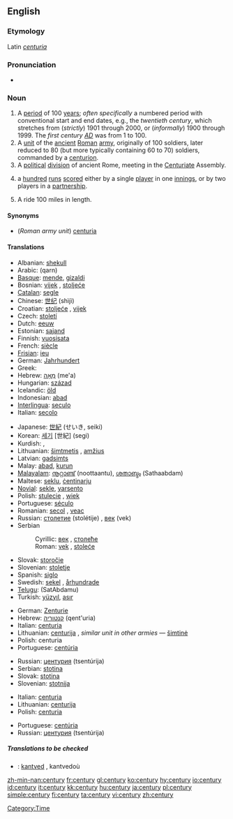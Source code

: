 ==English==
{{rank|floor|example|class|984|century|sorry|share|working}}

===Etymology===
Latin ''[[centuria]]''

===Pronunciation===
*{{audio|en-us-century.ogg|Audio (US)}}

===Noun===
{{en-noun|centur|ies}}

# A [[period]] of 100 [[year]]s; ''often specifically'' a numbered period with conventional start and end dates, e.g., the ''twentieth century'', which stretches from (''strictly'') 1901 through 2000, or (''informally'') 1900 through 1999. The ''first century [[AD]]'' was from 1 to 100.
# A [[unit]] of the [[ancient]] [[Roman]] [[army]], originally of 100 soldiers, later reduced to 80 (but more typically containing 60 to 70) soldiers, commanded by a [[centurion]].
# A [[political]] [[division]] of ancient Rome, meeting in the [[Centuriate]] Assembly.
# {{Cricket}} a [[hundred]] [[run]]s [[score]]d either by a single [[player]] in one [[innings]], or by two players in a [[partnership]].
# {{context|US|cycling}} A ride 100 miles in length.

====Synonyms====
*(''Roman army unit'') [[centuria]]

====Translations====
{{trans-top|100 years}}
*Albanian: [[shekull]] {{m}}
*Arabic: {{ARchar|[[قرن]]}} (qarn)
*[[Basque]]: [[mende]], [[gizaldi]]
*Bosnian: [[vijek#Bosnian|vijek]] {{m}}, [[stoljeće]] {{n}}
*[[Catalan]]: [[segle]] {{m}}
*Chinese: [[世纪]] (shìjì)
*Croatian: [[stoljeće]] {{n}}, [[vijek]] {{m}}
*Czech: [[století]] {{n}}
*Dutch: [[eeuw]] {{f}}
*Estonian: [[sajand]]
*Finnish: [[vuosisata]]
*French: [[siècle]] {{m}}
*[[Frisian]]: [[ieu]]
*German: [[Jahrhundert]] {{n}}
*Greek: {{t-|el|αιώνας|m|tr=aiónas}}
*Hebrew: [[מאה|מֵאָה]] (me'a) {{f}}
*Hungarian: [[század]]
*Icelandic: [[öld]] {{f}}
*Indonesian: [[:id:abad|abad]]
*[[Interlingua]]: [[seculo]]
*Italian: [[secolo]] {{m}}
{{trans-mid}}
*Japanese: [[世紀]] (せいき, seiki)
*Korean: [[세기]] [世紀] (segi)
*Kurdish: {{KUchar|[[چه‌رخ]]}}, {{KUchar|[[قه‌رن]]}}
*Lithuanian: [[šimtmetis]] {{m}}, [[amžius]] {{m}}
*Latvian: [[gadsimts]] {{m}}
*Malay: [[abad]], [[kurun]]
*[[Malayalam]]: [[നൂറ്റാണ്ട്]] (noottaantu), [[ശതാബ്ദം]] (Sathaabdam)
*Maltese: [[seklu]], [[ċentinarju]]
*[[Novial]]: [[sekle]], [[yarsento]]
*Polish: [[stulecie]] {{n}}, [[wiek]] {{m}}
*Portuguese: [[século]] {{m}}
*Romanian: [[secol]] {{n}}, [[veac]] {{n}}
*Russian: [[столетие]] (stolétije) {{n}}, [[век]] (vek) {{m}}
*Serbian
*:Cyrillic: [[век#Serbian|век]] {{m}}, [[столеће]] {{n}}
*:Roman: [[vek#Serbian|vek]] {{m}}, [[stoleće]] {{n}}
*Slovak: [[storočie]] {{n}}
*Slovenian: [[stoletje]] {{n}}
*Spanish: [[siglo]] {{m}}
*Swedish: [[sekel]] {{n}}, [[århundrade]] {{n}}
*[[Telugu]]: {{t|te|శతాబ్దము}}(SatAbdamu)
*Turkish: [[yüzyıl]], [[asır]]
{{trans-bottom}}

{{trans-top|Roman army unit}}
*German: [[Zenturie]] {{f}}
*Hebrew: [[קנטוריה]] (qent'uria) {{f}}
*Italian: [[centuria]] {{f}}
*Lithuanian: [[centurija]] {{f}}, ''similar unit in other armies'' — [[šimtinė]] {{f}}
*Polish: centuria {{f}}
*Portuguese: [[centúria]] {{f}}
{{trans-mid}}
*Russian: [[центурия]] (tsentúrija) {{f}}
*Serbian: [[stotina]]
*Slovak: [[stotina#Slovak|stotina]] {{f}}
*Slovenian: [[stotnija]] {{f}}
{{trans-bottom}}

{{trans-top|political division of Rome}}
*Italian: [[centuria]] {{f}}
*Lithuanian: [[centurija]] {{f}}
*Polish: [[centuria]] {{f}}
{{trans-mid}}
*Portuguese: [[centúria]] {{f}}
*Russian: [[центурия]] (tsentúrija) {{f}}
{{trans-bottom}}

{{trans-top|cricket}}
{{trans-mid}}
{{trans-bottom}}

{{trans-top|cycling}}
{{trans-mid}}
{{trans-bottom}}

=====Translations to be checked=====
{{checktrans}}
*{{ttbc|Breton}}: [[kantved]] {{m}}, kantvedoù

[[Category:Time]]

[[zh-min-nan:century]]
[[fr:century]]
[[gl:century]]
[[ko:century]]
[[hy:century]]
[[io:century]]
[[id:century]]
[[it:century]]
[[kk:century]]
[[hu:century]]
[[ja:century]]
[[pl:century]]
[[simple:century]]
[[fi:century]]
[[ta:century]]
[[vi:century]]
[[zh:century]]